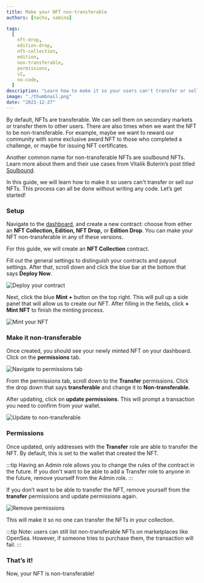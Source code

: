 ```yaml
---
title: Make your NFT non-transferable
authors: [nacho, samina]

tags:
  [
    nft-drop,
    edition-drop,
    nft-collection,
    edition,
    non-transferable,
    permissions,
    v2,
    no-code,
  ]
description: "Learn how to make it so your users can't transfer or sell your NFTs."
image: "./thumbnail.png"
date: "2021-12-27"
---
```


By default, NFTs are transferable. We can sell them on secondary markets or transfer them to other users. There are also times when we want the NFT to be non-transferable. For example, maybe we want to reward our community with some exclusive award NFT to those who completed a challenge, or maybe for issuing NFT certificates.

Another common name for non-transferable NFTs are soulbound NFTs. Learn more about them and their use cases from Vitalik Buterin’s post titled [Soulbound](https://vitalik.eth.limo/general/2022/01/26/soulbound.html).

In this guide, we will learn how to make it so users can't transfer or sell our NFTs. This process can all be done without writing any code.
Let’s get started!

### Setup

Navigate to the [dashboard](https://thirdweb.com/dashboard), and create a new contract: choose from either an **NFT Collection, Edition, NFT Drop,** or **Edition Drop**. You can make your NFT non-transferable in any of these versions.

For this guide, we will create an **NFT Collection** contract.

Fill out the general settings to distinguish your contracts and payout settings. After that, scroll down and click the blue bar at the bottom that says **Deploy Now**.

![Deploy your contract](./contract-creation-settings.png)

Next, click the blue **Mint +** button on the top right. This will pull up a side panel that will allow us to create our NFT. After filling in the fields, click **+ Mint NFT** to finish the minting process.

![Mint your NFT](./mint-new-nft.png)

### Make it non-transferable

Once created, you should see your newly minted NFT on your dashboard. Click on the **permissions** tab.

![Navigate to permissions tab](./select-permissions-tab.png)

From the permissions tab, scroll down to the **Transfer** permissions. Click the drop down that says **transferable** and change it to **Non-transferable.**

After updating, click on **update permissions**. This will prompt a transaction you need to confirm from your wallet.

![Update to non-transferable](./update-non-transferable-permission.png)

### Permissions

Once updated, only addresses with the **Transfer** role are able to transfer the NFT. By default, this is set to the wallet that created the NFT.

:::tip
Having an Admin role allows you to change the rules of the contract in the future. If you don't want to be able to add a Transfer role to anyone in the future, remove yourself from the Admin role.
:::

If you don’t want to be able to transfer the NFT, remove yourself from the **transfer** permissions and update permissions again.

![Remove permissions](./remove-permissions.png)

This will make it so no one can transfer the NFTs in your collection.

:::tip
Note: users can still list non-transferable NFTs on marketplaces like OpenSea. However, if someone tries to purchase them, the transaction will fail.
:::

### That’s it!

Now, your NFT is non-transferable!
